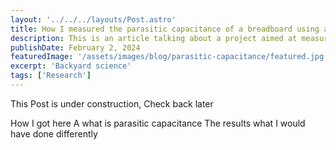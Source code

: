 ```yaml
---
layout: '../../../layouts/Post.astro'
title: How I measured the parasitic capacitance of a breadboard using a carrot
description: This is an article talking about a project aimed at measuring the in 
publishDate: February 2, 2024
featuredImage: '/assets/images/blog/parasitic-capacitance/featured.jpg'
excerpt: 'Backyard science'
tags: ['Research']
---
```


This Post is under construction, Check back later

How I got here 
A what is parasitic capacitance
The results
what I would have done differently
